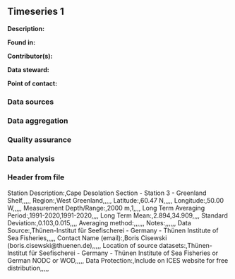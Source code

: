 ## Timeseries 1

**Description:** 


**Found in:**

**Contributor(s):**

**Data steward:**

**Point of contact:**

### Data sources

### Data aggregation

### Quality assurance

### Data analysis

### Header from file

Station Description:,Cape Desolation Section - Station 3 - Greenland Shelf,,,,,
Region:,West Greenland,,,,,
Latitude:,60.47 N,,,,,
Longitude:,50.00 W,,,,,
Measurement Depth/Range:,2000 m,1,,,,
Long Term Averaging Period:,1991-2020,1991-2020,,,,
Long Term Mean:,2.894,34.909,,,,
Standard Deviation:,0.103,0.015,,,,
Averaging method:,,,,,,
Notes:,,,,,,
Data Source:,Thünen-Institut für Seefischerei - Germany - Thünen Institute of Sea Fisheries,,,,,
Contact Name (email):,Boris Cisewski (boris.cisewski@thuenen.de),,,,,
Location of source datasets:,Thünen-Institut für Seefischerei - Germany - Thünen Institute of Sea Fisheries or German NODC or WOD,,,,,
Data Protection:,Include on ICES website for free distribution,,,,,
